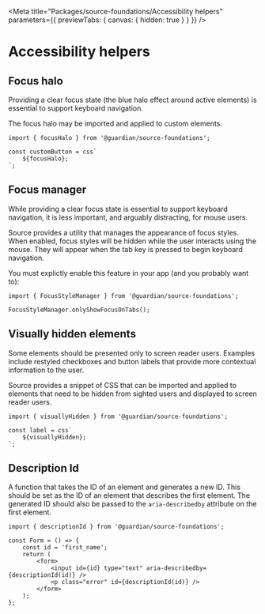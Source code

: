 
<Meta
	title="Packages/source-foundations/Accessibility helpers"
	parameters={{ previewTabs: { canvas: { hidden: true } } }}
/>

# Accessibility helpers

## Focus halo

Providing a clear focus state (the blue halo effect around active elements) is essential to support keyboard navigation.

The focus halo may be imported and applied to custom elements.

```tsx
import { focusHalo } from '@guardian/source-foundations';

const customButton = css`
	${focusHalo};
`;
```

## Focus manager

While providing a clear focus state is essential to support keyboard navigation, it is less important, and arguably distracting, for mouse users.

Source provides a utility that manages the appearance of focus styles. When enabled, focus styles will be hidden while the user interacts using the mouse. They will appear when the tab key is pressed to begin keyboard navigation.

You must explictly enable this feature in your app (and you probably want to):

```tsx
import { FocusStyleManager } from '@guardian/source-foundations';

FocusStyleManager.onlyShowFocusOnTabs();
```

## Visually hidden elements

Some elements should be presented only to screen reader users. Examples include restyled checkboxes and button labels that provide more contextual information to the user.

Source provides a snippet of CSS that can be imported and applied to elements that need to be hidden from sighted users and displayed to screen reader users.

```tsx
import { visuallyHidden } from '@guardian/source-foundations';

const label = css`
	${visuallyHidden};
`;
```

## Description Id

A function that takes the ID of an element and generates a new ID. This should be set as the ID of an element that describes the first element. The generated ID should also be passed to the `aria-describedby` attribute on the first element.

```tsx
import { descriptionId } from '@guardian/source-foundations';

const Form = () => {
	const id = 'first_name';
	return (
		<form>
			<input id={id} type="text" aria-describedby={descriptionId(id)} />
			<p class="error" id={descriptionId(id)} />
		</form>
	);
};
```
